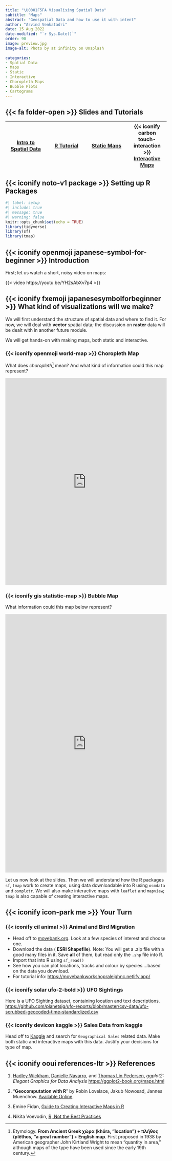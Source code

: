 ```yaml
---
title: "\U0001F5FA Visualising Spatial Data"
subtitle: "Maps"
abstract: "Geospatial Data and how to use it with intent"
author: "Arvind Venkatadri"
date: 15 Aug 2022
date-modified: "`r Sys.Date()`"
order: 90
image: preview.jpg
image-alt: Photo by at infinity on Unsplash
  
categories:
- Spatial Data
- Maps
- Static
- Interactive
- Choropleth Maps
- Bubble Plots
- Cartograms
---
```


## {{< fa folder-open >}} Slides and Tutorials

| <a href="https://arvindvenkatadri.com/slides/R-for-Artists/06-spatial/06-Spatial-Data-in-R.html"><i class="fa-brands                      fa-r-project"></i> Intro to Spatial Data </a> | <a href="https://arvindvenkatadri.com/labs/r-for-artists/06-spatial/06-grammar-of-maps"> <i class="fa-brands fa-r-project"></i> R Tutorial</a> | <a href="./files/static.qmd"><iconify-icon icon="emojione:world-map"></iconify-icon> Static Maps</a>  | {{< iconify carbon touch-interaction >}} <a href="./files/interactive.qmd"> Interactive Maps</a> |
|----------------------------|----------------------------|----------------------------|---------------------------|

## {{< iconify noto-v1 package >}} Setting up R Packages

```r
#| label: setup
#| include: true
#| message: true
#| warning: false
knitr::opts_chunk$set(echo = TRUE)
library(tidyverse)
library(sf)
library(tmap)

```

## {{< iconify openmoji japanese-symbol-for-beginner >}} Introduction

First; let us watch a short, noisy video on maps:

{{< video https://youtu.be/YH2sAbXv7p4 >}}

## {{< iconify fxemoji japanesesymbolforbeginner >}} What kind of visualizations will we make?

We will first understand the structure of spatial data and where to find
it. For now, we will deal with **vector** spatial data; the discussion
on **raster** data will be dealt with in another future module.

We will get hands-on with making maps, both static and interactive.

### {{< iconify openmoji world-map >}} Choropleth Map

What does *choropleth*[^1] mean? And what kind of information could this
map represent?

<iframe width="100%" height="645" frameborder="0" src="https://observablehq.com/embed/2930afc559123cab?cells=chart">

</iframe>

### {{< iconify gis statistic-map >}} Bubble Map

What information could this map below represent?

<iframe width="100%" height="805" frameborder="0" src="https://observablehq.com/embed/9e3c148cb813bfbc?cells=chart">

</iframe>

Let us now look at the slides. Then we will understand how the R
packages `sf`, `tmap` work to create maps, using data downloadable into
R using `osmdata` and `osmplotr`. We will also make interactive maps
with `leaflet` and `mapview`; `tmap` is also capable of creating
interactive maps.

## {{< iconify icon-park me >}} Your Turn

### {{< iconify cil animal >}} Animal and Bird Migration

-   Head off to
    [movebank.org](https://www.movebank.org/cms/movebank-main). Look at
    a few species of interest and choose one.
-   Download the data ( **ESRI Shapefile**). Note: You will get a .zip
    file with a good many files in it. Save **all** of them, but read
    only the `.shp` file into R.
-   Import that into R using `sf_read()`
-   See how you can plot locations, tracks and colour by
    species....based on the data you download.
-   For tutorial info: <https://movebankworkshopraleighnc.netlify.app/>

### {{< iconify solar ufo-2-bold >}} UFO Sightings

Here is a UFO Sighting dataset, containing location and text
descriptions.
<https://github.com/planetsig/ufo-reports/blob/master/csv-data/ufo-scrubbed-geocoded-time-standardized.csv>

### {{< iconify devicon kaggle >}} Sales Data from kaggle

Head off to [Kaggle](https://www.kaggle.com/) and search for
`Geographical Sales` related data. Make both static and interactive maps
with this data. Justify your decisions for type of map.

## {{< iconify ooui references-ltr >}} References

1.  [Hadley Wickham](http://hadley.nz/), [Danielle
    Navarro](https://djnavarro.net/), and [Thomas Lin
    Pedersen](https://www.data-imaginist.com/), *ggplot2: Elegant
    Graphics for Data Analysis* <https://ggplot2-book.org/maps.html>

2.  "**Geocomputation with R**" by Robin Lovelace, Jakub Nowosad, Jannes
    Muenchow. [Available Online](https://r.geocompx.org/).

3.  Emine Fidan, [Guide to Creating Interactive Maps in
    R](https://bookdown.org/eneminef/DRR_Bookdown/)

4.  Nikita Voevodin, [R, Not the Best
    Practices](https://bookdown.org/voevodin_nv/R_Not_the_Best_Practices/maps.html)

[^1]: Etymology. **From Ancient Greek χώρα (khṓra, "location") + πλῆθος
    (plêthos, "a great number") + English map**. First proposed in 1938
    by American geographer John Kirtland Wright to mean "quantity in
    area," although maps of the type have been used since the early 19th
    century.
